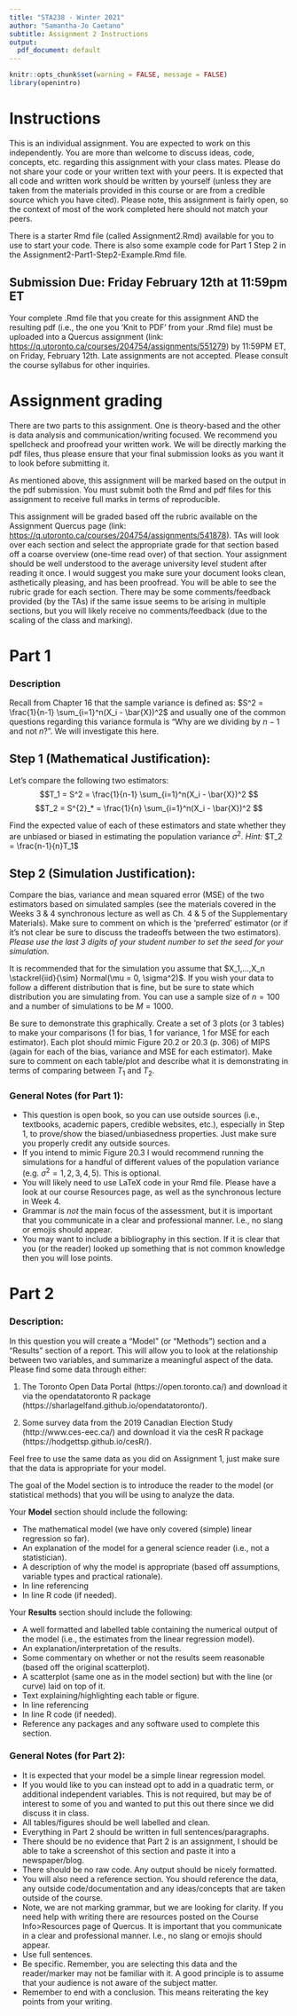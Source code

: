 ```yaml
---
title: "STA238 - Winter 2021"
author: "Samantha-Jo Caetano"
subtitle: Assignment 2 Instructions
output:
  pdf_document: default
---
```


```r
knitr::opts_chunk$set(warning = FALSE, message = FALSE)
library(openintro)
```


# Instructions

This is an individual assignment. You are expected to work on this independently. You are more than welcome to discuss ideas, code, concepts, etc. regarding this assignment with your class mates. Please do not share your code or your written text with your peers. It is expected that all code and written work should be written by yourself (unless they are taken from the materials provided in this course or are from a credible source which you have cited). Please note, this assignment is fairly open, so the context of most of the work completed here should not match your peers. 

There is a starter Rmd file (called Assignment2.Rmd) available for you to use to start your code. There is also some example code for Part 1 Step 2 in the Assignment2-Part1-Step2-Example.Rmd file.


## Submission Due: Friday February 12th at 11:59pm ET

Your complete .Rmd file that you create for this assignment AND the resulting pdf (i.e., the one you 'Knit to PDF' from your .Rmd file) must be uploaded into a Quercus assignment (link: [https://q.utoronto.ca/courses/204754/assignments/551279](https://q.utoronto.ca/courses/204754/assignments/551279)) by 11:59PM ET, on Friday, February 12th. Late assignments are not accepted. Please consult the course syllabus for other inquiries.



# Assignment grading

There are two parts to this assignment. One is theory-based and the other is data analysis and communication/writing focused. We recommend you spellcheck and proofread your written work. We will be directly marking the pdf files, thus please ensure that your final submission looks as you want it to look before submitting it.

As mentioned above, this assignment will be marked based on the output in the pdf submission. You must submit both the Rmd and pdf files for this assignment to receive full marks in terms of reproducible.

This assignment will be graded based off the rubric available on the Assignment Quercus page (link: [https://q.utoronto.ca/courses/204754/assignments/541878](https://q.utoronto.ca/courses/204754/assignments/541878)). TAs will look over each section and select the appropriate grade for that section based off a coarse overview (one-time read over) of that section. Your assignment should be well understood to the average university level student after reading it once. I would suggest you make sure your document looks clean, asthetically pleasing, and has been proofread. You will be able to see the rubric grade for each section. There may be some comments/feedback provided (by the TAs) if the same issue seems to be arising in multiple sections, but you will likely receive no comments/feedback (due to the scaling of the class and marking).



\newpage

# Part 1


### Description

Recall from Chapter 16 that the sample variance is defined as: $S^2 = \frac{1}{n-1} \sum_{i=1}^n(X_i - \bar{X})^2$ and usually one of the common questions regarding this variance formula is "Why are we dividing by $n-1$ and not $n$?". We will investigate this here.

## Step 1 (Mathematical Justification):

Let's compare the following two estimators: $$T_1 = S^2 = \frac{1}{n-1} \sum_{i=1}^n(X_i - \bar{X})^2 $$ $$T_2 = S^{2}_* = \frac{1}{n} \sum_{i=1}^n(X_i - \bar{X})^2 $$ 

Find the expected value of each of these estimators and state whether they are unbiased or biased in estimating the population variance $\sigma^2$. *Hint:* $T_2 = \frac{n-1}{n}T_1$

## Step 2 (Simulation Justification):

Compare the bias, variance and mean squared error (MSE) of the two estimators based on simulated samples (see the materials covered in the Weeks 3 \& 4 synchronous lecture as well as Ch. 4 \& 5 of the Supplementary Materials). Make sure to comment on which is the 'preferred' estimator (or if it's not clear be sure to discuss the tradeoffs between the two estimators). *Please use the last 3 digits of your student number to set the seed for your simulation.*

It is recommended that for the simulation you assume that $X_1,...,X_n \stackrel{iid}{\sim} Normal(\mu = 0, \sigma^2)$. If you wish your data to follow a different distribution that is fine, but be sure to state which distribution you are simulating from. You can use a sample size of $n=100$ and a number of simulations to be $M=1000$.

Be sure to demonstrate this graphically. Create a set of 3 plots (or 3 tables) to make your comparisons (1 for bias, 1 for variance, 1 for MSE for each estimator). Each plot should mimic Figure 20.2 or 20.3 (p. 306) of MIPS (again for each of the bias, variance and MSE for each estimator). Make sure to comment on each table/plot and describe what it is demonstrating in terms of comparing between $T_1$ and $T_2$.   


### General Notes (for Part 1):
- This question is open book, so you can use outside sources (i.e., textbooks, academic papers, credible websites, etc.), especially in Step 1, to prove/show the biased/unbiasedness properties. Just make sure you properly credit any outside sources.
- If you intend to mimic Figure 20.3 I would recommend running the simulations for a handful of different values of the population variance (e.g. $\sigma^2 = 1, 2, 3, 4, 5$). This is optional.
- You will likely need to use LaTeX code in your Rmd file. Please have a look at our course Resources page, as well as the synchronous lecture in Week 4. 
- Grammar is *not* the main focus of the assessment, but it is important that you communicate in a clear and professional manner. I.e., no slang or emojis should appear.
- You may want to include a bibliography in this section. If it is clear that you (or the reader) looked up something that is not common knowledge then you will lose points.  



\newpage

# Part 2

### Description: 

In this question you will create a "Model" (or "Methods") section and a "Results" section of a report. This will allow you to look at the relationship between two variables, and summarize a meaningful aspect of the data. Please find some data through either:

1. The Toronto Open Data Portal (https://open.toronto.ca/) and download it via the opendatatoronto R package (https://sharlagelfand.github.io/opendatatoronto/).

2.	Some survey data from the 2019 Canadian Election Study (http://www.ces-eec.ca/) and download it via the cesR R package (https://hodgettsp.github.io/cesR/).

Feel free to use the same data as you did on Assignment 1, just make sure that the data is appropriate for your model.

The goal of the Model section is to introduce the reader to the model (or statistical methods) that you will be using to analyze the data.

Your **Model** section should include the following:

- The mathematical model (we have only covered (simple) linear regression so far).
- An explanation of the model for a general science reader (i.e., not a statistician).
- A description of why the model is appropriate (based off assumptions, variable types and practical rationale).
- In line referencing
- In line R code (if needed).

Your **Results** section should include the following:

- A well formatted and labelled table containing the numerical output of the model (i.e., the estimates from the linear regression model).
- An explanation/interpretation of the results. 
- Some commentary on whether or not the results seem reasonable (based off the original scatterplot).
- A scatterplot (same one as in the model section) but with the line (or curve) laid on top of it.
- Text explaining/highlighting each table or figure.
- In line referencing
- In line R code (if needed).
- Reference any packages and any software used to complete this section.


### General Notes (for Part 2):
- It is expected that your model be a simple linear regression model. 
- If you would like to you can instead opt to add in a quadratic term, or additional independent variables. This is not required, but may be of interest to some of you and wanted to put this out there since we did discuss it in class.
- All tables/figures should be well labelled and clean.
- Everything in Part 2 should be written in full sentences/paragraphs.
- There should be no evidence that Part 2 is an assignment, I should be able to take a screenshot of this section and paste it into a newspaper/blog.
- There should be no raw code. Any output should be nicely formatted.
- You will also need a reference section. You should reference the data, any outside code/documentation and any ideas/concepts that are taken outside of the course. 
- Note, we are not marking grammar, but we are looking for clarity. If you need help with writing there are resources posted on the Course Info>Resources page of Quercus. It is important that you communicate in a clear and professional manner. I.e., no slang or emojis should appear.
- Use full sentences.
- Be specific. Remember, you are selecting this data and the reader/marker may not be familiar with it. A good principle is to assume that your audience is not aware of the subject matter.
- Remember to end with a conclusion. This means reiterating the key points from your writing.

